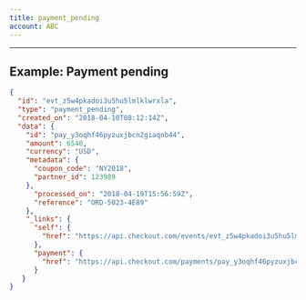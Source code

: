 ```yaml
---
title: payment_pending
account: ABC
---
```


---

## Example: Payment pending

```json
{
  "id": "evt_z5w4pkadoi3u5hu5lmlklwrxla",
  "type": "payment_pending",
  "created_on": "2018-04-10T08:12:14Z",
  "data": {
    "id": "pay_y3oqhf46pyzuxjbcn2giaqnb44",
    "amount": 6540,
    "currency": "USD",
    "metadata": {
      "coupon_code": "NY2018",
      "partner_id": 123989
    },
      "processed_on": "2018-04-19T15:56:59Z",
      "reference": "ORD-5023-4E89"
    },
    "_links": {
      "self": {
        "href": "https://api.checkout.com/events/evt_z5w4pkadoi3u5hu5lmlklwrxla"
      },
      "payment": {
        "href": "https://api.checkout.com/payments/pay_y3oqhf46pyzuxjbcn2giaqnb44"
      }
   }
}
```



